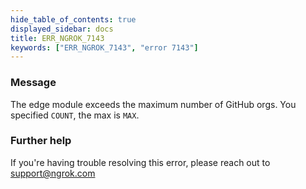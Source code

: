 ```yaml
---
hide_table_of_contents: true
displayed_sidebar: docs
title: ERR_NGROK_7143
keywords: ["ERR_NGROK_7143", "error 7143"]
---
```


### Message

The edge module exceeds the maximum number of GitHub orgs. You specified `COUNT`, the max is `MAX`.

### Further help

If you're having trouble resolving this error, please reach out to [support@ngrok.com](mailto:support@ngrok.com?subject=Help%20with%20ERR_NGROK_7143)

